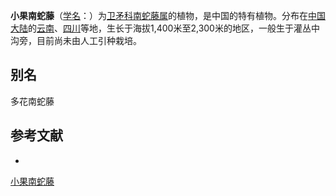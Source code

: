 {{Speciesbox
| name = 小果南蛇藤
| status = 
| status_system = 
| image =
| genus = Celastrus
| species = homaliifolius
| authority = Hsu
}}

'''小果南蛇藤'''（[[学名|学名]]：{{lang|la|''Celastrus homaliifolius''}}）为[[卫矛科|卫矛科]][[南蛇藤属|南蛇藤属]]的植物，是中国的特有植物。分布在[[中国大陆|中国大陆]]的[[云南|云南]]、[[四川|四川]]等地，生长于海拔1,400米至2,300米的地区，一般生于灌丛中沟旁，目前尚未由人工引种栽培。

== 别名 ==
多花南蛇藤

== 参考文献 ==
<div class="references-small">
* {{cite web| url =http://www.bioinfo.cn/db05/KmzwSpecies.php?action=view&id=2894| title =小果南蛇藤| work =《中国高等植物数据库全库》| publisher =中国科学院微生物研究所| author =昆明植物研究所| accessdate =2009-02-23| deadurl =yes| archiveurl =https://web.archive.org/web/20160305010455/http://www.bioinfo.cn/db05/KmzwSpecies.php?action=view&id=2894| archivedate =2016-03-05}}
</div>
{{Taxonbar|from=Q10959176}}

[[Category:南蛇藤属|小果南蛇藤]]


{{植物小作品}}